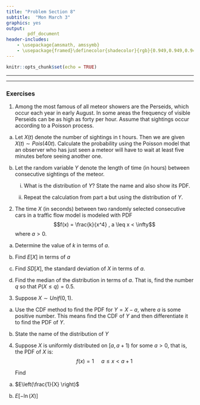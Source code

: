 ```yaml
---
title: "Problem Section 8"
subtitle:  "Mon March 3"
graphics: yes
output: 
        pdf_document
header-includes:
    - \usepackage{amsmath, amssymb}
    - \usepackage{framed}\definecolor{shadecolor}{rgb}{0.949,0.949,0.949}
---
```


```r
knitr::opts_chunk$set(echo = TRUE)

```

* * * 
\begin{shaded}

\textbf{Learning Outcomes}

The problems are designed to build conceptual understanding and problem-solving skills. The emphasis is on learning to find, evaluate and build confidence.
The specific tasks include: 

   - Calculate probabilities for the exponential distribution
   
   - Apply the law of the unconscious probabilist for a continuous random variable
  
   - Back up and support work with relevant explanations

 

\end{shaded}


* * *

### Exercises 


1. Among the most famous of all meteor showers are the Perseids, which occur each year in early August. In some areas the frequency of visible Perseids can be as high as forty per hour. Assume that sightings occur according to a Poisson process.

a. Let $X(t)$ denote the number of sightings in t hours. Then we are given $X(t) \sim Pois(40t)$.  Calculate the probability using the Poisson model that an observer who has just seen a meteor will have to wait at least five minutes before seeing another one.


b. Let the random variable $Y$ denote the length of time (in hours) between consecutive sightings of the meteor. 

    i. What is the distribution of $Y$? State the name and also show its PDF.

    ii. Repeat the calculation from part a but using the distribution of $Y$.


2. The time $X$ (in seconds) between two randomly selected consecutive
cars in a traffic flow model is modeled with PDF
$$f(x) = \frac{k}{x^4} , a \leq x < \infty$$
where $a > 0$.

a. Determine the value of $k$ in terms of $a$.

b. Find $E\left[X \right]$ in terms of $a$

c. Find $SD\left[X \right]$, the standard deviation of $X$ in terms of $a$.

d. Find the median of the distribution in terms of $a$. That is, find the number $q$ so that $P(X \leq q) = 0.5$.
    
3. Suppose $X \sim Unif(0,1)$. 

a. Use the CDF method to find the PDF for $Y = X -a$, where $a$ is some positive number. This means find the CDF of $Y$ and then differentiate it to find the PDF of $Y$.

b. State the name of the distribution of $Y$

4. Suppose $X$ is uniformly distributed on $[a, a+1)$ for some $a > 0$, that is, the PDF of $X$ is:
    $$f(x) = 1  \ \ \ \ \ a \leq x < a+1$$
   
    Find 

a. $E\left(\frac{1}{X} \right)$

    

b. $E\left[-\ln(X) \right]$


             

 